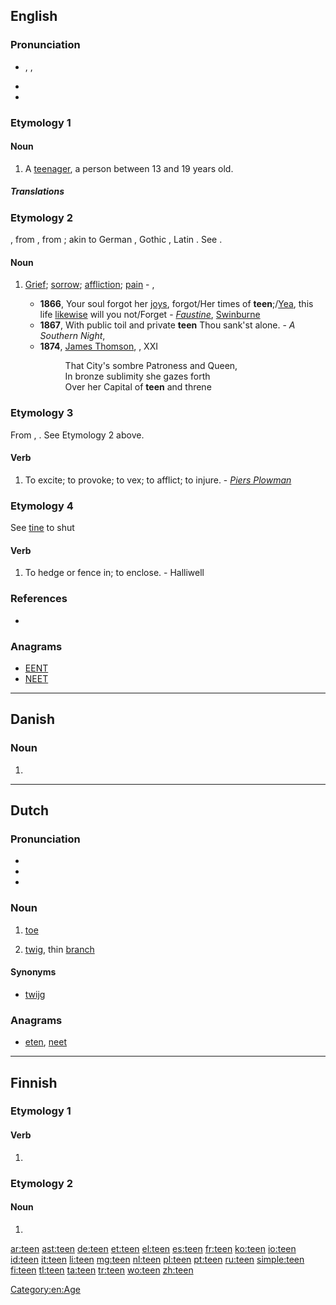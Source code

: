 {{also|-teen}}
==English==

===Pronunciation===
* {{enPR|tēn}}, {{IPA|/tiːn/}}, {{SAMPA|/ti:n/}}
* {{rhymes|iːn}}
* {{audio|en-us-teen.ogg|Audio (US)}}

===Etymology 1===
{{back-form|teenager}}

====Noun====
{{en-noun}}

# A [[teenager]], a person between 13 and 19 years old.

=====Translations=====
{{trans-see|teenager}}

===Etymology 2===
{{etyl|enm}} {{term|tene|lang=enm}}, from {{etyl|ang}} {{term|teona|teōna|reproach, wrong|lang=ang}}, from {{term|teon|teōn|to accuse|lang=ang}}; akin to German {{term|zeihen|lang=de}}, Gothic {{term|𐌲𐌰𐍄𐌴𐌹𐌷𐌰𐌽|tr=gateihan||to tell, announce|lang=got}}, Latin {{term|dicere|dīcere|to say|lang=la}}. See {{term|token}}.

====Noun====
{{en-noun}}

# {{archaic}} [[grief|Grief]]; [[sorrow]]; [[affliction]]; [[pain]] - {{w|Geoffrey Chaucer}}, {{w|Edmund Spenser}}
#* '''1866''', Your soul forgot her [[joy]]s, forgot/Her times of '''teen''';/[[Yea]], this life [[likewise]] will you not/Forget - ''[[Wikisource:Faustine|Faustine]]'', [[w:Algernon Swinburne|Swinburne]]
#* '''1867''', With public toil and private '''teen''' Thou sank'st alone. - ''A Southern Night'', {{w|Matthew Arnold}}
#* '''1874''', [[w:James Thomson (B.V.)|James Thomson]], {{w|The City of Dreadful Night}}, XXI
#*: That City's sombre Patroness and Queen,
#*: In bronze sublimity she gazes forth
#*: Over her Capital of '''teen''' and threne

===Etymology 3===
From {{etyl|ang}} {{term|teónian|lang=ang}}, {{term|tnan||to slander, vex|lang=ang}}. See Etymology 2 above.

====Verb====
{{en-verb}}

# {{transitive|obsolete}} To excite; to provoke; to vex; to afflict; to injure. - ''[[Piers Plowman]]''

===Etymology 4===
See [[tine]] to shut

====Verb====
{{en-verb}}

# {{transitive|obsolete|provincial}} To hedge or fence in; to enclose. - Halliwell<!--?-->

===References===
* {{R:Webster 1913}}

===Anagrams===
* [[EENT#English|EENT]]
* [[NEET#English|NEET]]

[[Category:en:Age]]

----

==Danish==

===Noun===
{{head|da|noun form|g=c}}

# {{form of|singular definite|te|lang=da}}

----

==Dutch==

===Pronunciation===
* {{rhymes|eːn|lang=nl}}
* {{audio|Nl-teen.ogg|audio}}
* {{IPA|/ˈteːn/|lang=nl}}

===Noun===
{{nl-noun|g=m|tenen|teentje}}

# {{anatomy|lang=nl}} [[toe]]
# [[twig]], thin [[branch]]

====Synonyms====
* {{sense|twig}} [[twijg]]

===Anagrams===
* [[eten#Dutch|eten]], [[neet#Dutch|neet]]

----

==Finnish==

===Etymology 1===

====Verb====
{{head|fi}}

# {{fi-verb form of|pn=1s|tm=pres|tehdä}}

===Etymology 2===

====Noun====
{{head|fi}}

# {{fi-form of|tee|type=noun|case=genitive|pl=singular}}

[[ar:teen]]
[[ast:teen]]
[[de:teen]]
[[et:teen]]
[[el:teen]]
[[es:teen]]
[[fr:teen]]
[[ko:teen]]
[[io:teen]]
[[id:teen]]
[[it:teen]]
[[li:teen]]
[[mg:teen]]
[[nl:teen]]
[[pl:teen]]
[[pt:teen]]
[[ru:teen]]
[[simple:teen]]
[[fi:teen]]
[[tl:teen]]
[[ta:teen]]
[[tr:teen]]
[[wo:teen]]
[[zh:teen]]